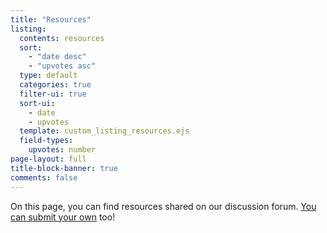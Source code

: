 ```yaml
---
title: "Resources"
listing:
  contents: resources
  sort:
    - "date desc"
    - "upvotes asc"
  type: default
  categories: true
  filter-ui: true
  sort-ui:
    - date
    - upvotes
  template: custom_listing_resources.ejs
  field-types:
    upvotes: number
page-layout: full
title-block-banner: true
comments: false
---
```


On this page, you can find resources shared on our discussion forum. [You can submit your own](https://github.com/orgs/epiverse-trace/discussions/new?category=resources) too!
